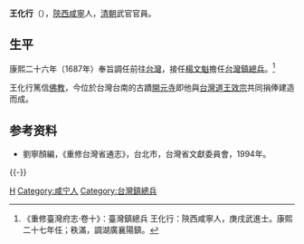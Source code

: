 {{Otheruses|other=名为王化行的其他人物|王昇}}

'''王化行'''（{{bd|？||？|catIdx=}}），[[陝西|陝西]][[咸寧|咸寧]]人，[[清朝|清朝]]武官官員。

== 生平 ==
康熙二十六年（1687年）奉旨調任前往[[台灣|台灣]]，接任[[楊文魁|楊文魁]]擔任[[台灣鎮|台灣鎮]][[總兵|總兵]]。<ref>《重修臺灣府志·卷十》：臺灣鎮總兵 王化行：陝西咸寧人，庚戌武進士。康熙二十七年任；秩滿，調湖廣襄陽鎮。</ref>

王化行篤信[[佛教|佛教]]，今位於台灣台南的古蹟[[開元寺|開元寺]]即他與[[台灣道|台灣道]][[王效宗|王效宗]]共同捐俸建造而成。

== 参考资料 ==
{{reflist}}
*劉寧顏編，《重修台灣省通志》，台北市，台灣省文獻委員會，1994年。

{{-}}
{{start box}}
{{s-off}}
{{s-before|[[楊文魁|楊文魁]]}}
{{s-title|[[台灣鎮總兵|台灣鎮總兵]]|<small>康熙二十六年（1687年）上任</small>}}
{{s-after|[[穆維雍|穆維雍]]}}
{{end box}}
{{康熙九年庚戌科武殿試金榜}}
{{Authority control}}
{{DEFAULTSORT:Wang王}}
[[Category:王姓|H]]
[[Category:咸宁人|Category:咸宁人]]
[[Category:台灣鎮總兵|Category:台灣鎮總兵]]